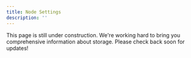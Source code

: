 ```yaml
---
title: Node Settings
description: ''
---
```


<Card title="Under Construction" icon="hammer">
  This page is still under construction. We're working hard to bring you comprehensive information about storage. Please check back soon for updates!
</Card>
